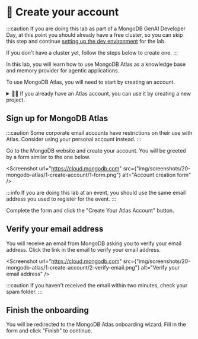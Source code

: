 
# 👐 Create your account

:::caution
If you are doing this lab as part of a MongoDB GenAI Developer Day, at this point you should already have a free cluster, so you can skip this step and continue <a href="../dev-env/dev-env-setup">setting up the dev environment</a> for the lab.

If you don't have a cluster yet, follow the steps below to create one.
:::

In this lab, you will learn how to use MongoDB Atlas as a knowledge base and memory provider for agentic applications.

To use MongoDB Atlas, you will need to start by creating an account.

<details>
  <summary> 🦹‍♀️ If you already have an Atlas account, you can use it by creating a new project.</summary>

    First, log into <Link to="https://account.mongodb.com/">MongoDB Atlas</Link> using your existing credentials.

    <Screenshot url="https://account.mongodb.com" src={"img/screenshots/20-mongodb-atlas/1-create-account/3-login.png"} alt="Login form" />

    ## Create a new Atlas project

    Once you're in Atlas, open the dropdown on the left-top corner of the page and select **New Project**.

    <Screenshot url="https://cloud.mongodb.com" src={"img/screenshots/20-mongodb-atlas/1-create-account/4-new-project.png"} alt="Create new project" />

    Enter a name for your project and click **Next**.

    <Screenshot url="https://cloud.mongodb.com" src={"img/screenshots/20-mongodb-atlas/1-create-account/5-new-project-name.png"} alt="Create new project" />

    On the next page, you can leave the current user as the project owner, and click **Create Project**.

    Once the project is ready, continue the workshop from the <a href="./create-cluster">**Deploy a database cluster**</a> section.
</details>

## Sign up for MongoDB Atlas

:::caution
Some corporate email accounts have restrictions on their use with Atlas. Consider using your personal account instead.
:::


Go to the <Link to="http://mongodb.com/try">MongoDB website</Link> and create your account. You will be greeted by a form similar to the one below.

<Screenshot url="https://cloud.mongodb.com" src={"img/screenshots/20-mongodb-atlas/1-create-account/1-form.png"} alt="Account creation form" />

:::info
If you are doing this lab at an event, you should use the same email address you used to register for the event.
:::

Complete the form and click the "Create Your Atlas Account" button.

## Verify your email address

You will receive an email from MongoDB asking you to verify your email address. Click the link in the email to verify your email address.

<Screenshot url="https://cloud.mongodb.com" src={"img/screenshots/20-mongodb-atlas/1-create-account/2-verify-email.png"} alt="Verify your email address" />

:::caution
If you haven't received the email within two minutes, check your spam folder.
:::

## Finish the onboarding

You will be redirected to the MongoDB Atlas onboarding wizard. Fill in the form and click "Finish" to continue.